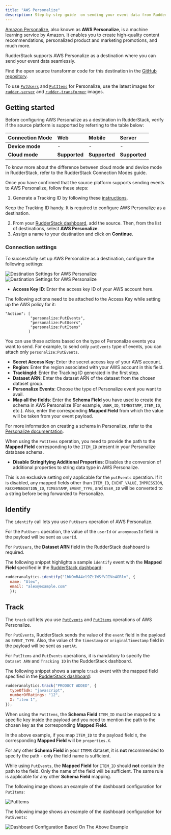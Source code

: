 ```yaml
---
title: "AWS Personalize"
description: Step-by-step guide  on sending your event data from RudderStack to AWS Personalize.
---
```


[Amazon Personalize](https://aws.amazon.com/personalize/), also known as **AWS Personalize**, is a machine learning service by Amazon. It enables you to create high-quality content recommendations, personalized product and marketing promotions, and much more.

RudderStack supports AWS Personalize as a destination where you can send your event data seamlessly.

<div class="infoBlock">
Find the open source transformer code for this destination in the <a href="https://github.com/rudderlabs/rudder-transformer/tree/master/v0/destinations/personalize">GitHub repository</a>.
</div>

<div class="infoBlock">

To use [<code class="inline-code">PutUsers</code>](https://docs.aws.amazon.com/personalize/latest/dg/API_UBS_PutUsers.html) and [<code class="inline-code">PutItems</code>](https://docs.aws.amazon.com/personalize/latest/dg/API_UBS_PutItems.html) for Personalize, use the latest images for [<code class="inline-code">rudder-server</code>](https://github.com/rudderlabs/rudder-server) and [<code class="inline-code">rudder-transformer</code>](https://github.com/rudderlabs/rudder-transformer) images.
</div>

## Getting started

Before configuring AWS Personalize as a destination in RudderStack, verify if the source platform is supported by referring to the table below:

| **Connection Mode** | **Web** | **Mobile** | **Server** |
| :--- | :--- | :--- | :--- |
| **Device mode** | - | - | - |
| **Cloud mode** | **Supported** | **Supported** | **Supported** |

<div class="infoBlock">
To know more about the difference between cloud mode and device mode in RudderStack, refer to the <Link to="/destinations/rudderstack-connection-modes/">RudderStack Connection Modes</Link> guide.
</div>

Once you have confirmed that the source platform supports sending events to AWS Personalize, follow these steps:

1. Generate a Tracking ID by following these [instructions](https://github.com/rudderlabs/rudder-transformer/blob/master/v0/destinations/personalize/scripts/README.md).

<div class="infoBlock">
Keep the Tracking ID handy. It is required to configure AWS Personalize as a destination.
</div>

2. From your [RudderStack dashboard](https://app.rudderstack.com/), add the source. Then, from the list of destinations, select **AWS Personalize**.
3. Assign a name to your destination and click on **Continue**.

### Connection settings

To successfully set up AWS Personalize as a destination, configure the following settings:

<img src="../../assets/event-stream-destinations/personalize-1.png" alt="Destination Settings for AWS Personalize" />
<img src="../../assets/event-stream-destinations/personalize-2.png" alt="Destination Settings for AWS Personalize" />

* **Access Key ID**: Enter the access key ID of your AWS account here.

<div class="infoBlock">

The following actions need to be attached to the Access Key while setting up the AWS policy for it:

```text
"Action": [
           "personalize:PutEvents",
           "personalize:PutUsers",
           "personalize:PutItems"
          ]
```

You can use these actions based on the type of Personalize events you want to send. For example, to send only <code class="inline-code">putEvents</code> type of events, you can attach only <code class="inline-code">personalize:PutEvents</code>.
</div>

* **Secret Access Key**: Enter the secret access key of your AWS account.
* **Region**: Enter the region associated with your AWS account in this field.
* **TrackingId**: Enter the Tracking ID generated in the first step.
* **Dataset ARN**: Enter the dataset ARN of the dataset from the chosen dataset group.
* **Personalize Events**: Choose the type of Personalize event you want to avail.
* **Map all the fields**: Enter the **Schema Field** you have used to create the schema in AWS Personalize (For example, `USER_ID`, `TIMESTAMP`, `ITEM_ID`, etc.). Also, enter the corresponding **Mapped Field** from which the value will be taken from your event payload.

<div class="infoBlock">

For more information on creating a schema in Personalize, refer to the [Personalize documentation](https://docs.aws.amazon.com/personalize/latest/dg/data-prep-creating-datasets.html).
</div>

<div class="infoBlock">

When using the <code class="inline-code">PutItems</code> operation, you need to provide the path to the <strong>Mapped Field</strong> corresponding to the <code class="inline-code">ITEM_ID</code> present in your Personalize database schema.
</div>

* **Disable Stringifying Additional Properties**: Disables the conversion of additional properties to string data type in AWS Personalize. 

<div class="infoBlock">
This is an exclusive setting only applicable for the <code class="inline-code">putEvents</code> operation. If it is disabled, any mapped fields other than <code class="inline-code">ITEM_ID</code>, <code class="inline-code">EVENT_VALUE</code>, <code class="inline-code">IMPRESSION</code>, <code class="inline-code">RECOMMENDATION_ID</code>, <code class="inline-code">TIMESTAMP</code>, <code class="inline-code">EVENT_TYPE</code>, and <code class="inline-code">USER_ID</code> will be converted to a string before being forwarded to Personalize.
</div>

## Identify

The <Link to="/event-spec/standard-events/identify">`identify`</Link> call lets you use `PutUsers` operation of AWS Personalize.

<div class="infoBlock">

For the <code class="inline-code">PutUsers</code> operation, the value of the <code class="inline-code">userId</code> or <code class="inline-code">anonymousId</code> field in the payload will be sent as <code class="inline-code">userId</code>.
</div>

<div class="infoBlock">

For <code class="inline-code">PutUsers</code>, the <strong>Dataset ARN</strong> field in the RudderStack dashboard is required.
</div>

The following snippet highlights a sample `identify` event with the **Mapped Field** specified in the [RudderStack dashboard](https://app.rudderstack.com/):

```javascript
rudderanalytics.identify("1hKOmRA4el9Zt1WSfVJIVo4GRlm", {
  name: "Alex",
  email: "alex@example.com"
  });
```

## Track

The <Link to="/event-spec/standard-events/track">`track`</Link> call lets you use [`PutEvents`](https://docs.aws.amazon.com/personalize/latest/dg/API_UBS_PutEvents.html) and [`PutItems`](https://docs.aws.amazon.com/personalize/latest/dg/API_UBS_PutItems.html) operations of AWS Personalize.

<div class="infoBlock">

For <code class="inline-code">PutEvents</code>, RudderStack sends the value of the <code class="inline-code">event</code> field in the payload as <code class="inline-code">EVENT_TYPE</code>. Also, the value of the <code class="inline-code">timestamp</code> or <code class="inline-code">originalTimestamp</code> field in the payload will be sent as <code class="inline-code">sentAt</code>.
</div>

<div class="infoBlock">

For <code class="inline-code">PutItems</code> and <code class="inline-code">PutEvents</code> operations, it is mandatory to specify the <code class="inline-code">Dataset ARN</code> and <code class="inline-code">Tracking ID</code> in the RudderStack dashboard.
</div>

The following snippet shows a sample `track` event with the mapped field specified in the [RudderStack dashboard](https://app.rudderstack.com/):

```javascript
rudderanalytics.track("PRODUCT ADDED", {
  typeOfSdk: "javascript",
  numberOfRatings: "12",
  X: "item 1",
});
```

<div class="infoBlock">

When using the <code class="inline-code">PutItems</code>, the <strong>Schema Field</strong> <code class="inline-code">ITEM_ID</code> must be mapped to a specific key inside the payload and you need to mention the path to the chosen key as the corresponding <strong>Mapped Field</strong>.
</div>

In the above example, if you map `ITEM_ID` to the payload field `X`, the corresponding **Mapped Field** will be `properties.X`.

<div class="infoBlock">

For any other <strong>Schema Field</strong> in your <code class="inline-code">ITEMS</code> dataset, it is <strong>not</strong> recommended to specify the path - only the field name is sufficient.
</div>

<div class="warningBlock">

While using <code class="inline-code">PutEvents</code>, the <strong>Mapped Field</strong> for <code class="inline-code">ITEM_ID</code> should <strong>not</strong> contain the path to the field. Only the name of the field will be sufficient. The same rule is applicable for any other <strong>Schema Field</strong>  mapping.
</div>

The following image shows an example of the dashboard configuration for `PutItems`:

<img src="../../assets/putItems.png" alt="PutItems" />

The following image shows an example of the dashboard configuration for `PutEvents`:

<img src="../../assets/putEvents.png" alt="Dashboard Configuration Based On The Above Example" />


